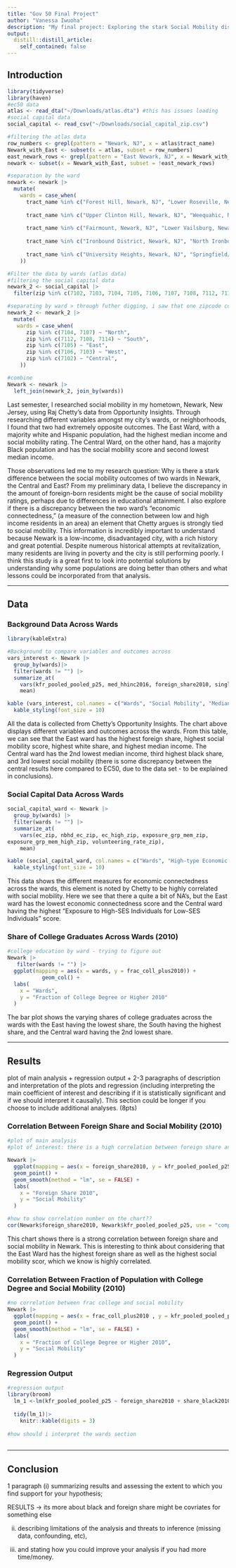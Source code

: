 ```yaml
---
title: "Gov 50 Final Project"
author: "Vanessa Iwuoha"
description: "My final project: Exploring the stark Social Mobility discrepancies between with two Newark Wards: East and Central"
output:
  distill::distill_article:
    self_contained: false
---
```


## Introduction

```r
library(tidyverse)
library(haven)
#ec50 data 
atlas <- read_dta("~/Downloads/atlas.dta") #this has issues loading
#social capital data
social_capital <- read_csv("~/Downloads/social_capital_zip.csv")

#filtering the atlas data 
row_numbers <- grepl(pattern = "Newark, NJ", x = atlas$tract_name)
Newark_with_East <- subset(x = atlas, subset = row_numbers)
east_newark_rows <- grepl(pattern = "East Newark, NJ", x = Newark_with_East$tract_name)
newark <- subset(x = Newark_with_East, subset = !east_newark_rows)

#separation by the ward
newark <- newark |>
  mutate(
    wards = case_when(
      tract_name %in% c("Forest Hill, Newark, NJ", "Lower Roseville, Newark, NJ", "Upper Roseville, Newark, NJ", "Mount Pleasant/Lower Broadway, Newark, NJ", "North Broadway, Newark, NJ", "Seventh Avenue, Newark, NJ") ~ "North",
      
      tract_name %in% c("Upper Clinton Hill, Newark, NJ", "Weequahic, Newark, NJ", "Dayton/Weequahic Park, Newark, NJ", "South Broad Street, Newark, NJ") ~ "South",
      
      tract_name %in% c("Fairmount, Newark, NJ", "Lower Vailsburg, Newark, NJ", "Upper Vailsburg, Newark, NJ", "West Side, Newark, NJ") ~ "West",
      
      tract_name %in% c("Ironbound District, Newark, NJ", "North Ironbound, Newark, NJ") ~ "East",
      
      tract_name %in% c("University Heights, Newark, NJ", "Springfield/Belmont, Newark, NJ", "Central Business District, Newark, NJ", "University Heights, Newark, NJ") ~ "Central", 
    ))

#Filter the data by wards (atlas data)
#filtering the social capital data
newark_2 <- social_capital |>
  filter(zip %in% c(7102, 7103, 7104, 7105, 7106, 7107, 7108, 7112, 7114))

#separating by ward > through futher digging, i saw that one zipcode could contain many neighborhoods
newark_2 <- newark_2 |>
  mutate(
   wards = case_when( 
      zip %in% c(7104, 7107) ~ "North",
      zip %in% c(7112, 7108, 7114) ~ "South",
      zip %in% c(7105) ~ "East",
      zip %in% c(7106, 7103) ~ "West",
      zip %in% c(7102) ~ "Central",
    ))

#combine 
Newark <- newark |>
  left_join(newark_2, join_by(wards))

```

Last semester, I researched social mobility in my hometown, Newark, New Jersey, using Raj Chetty's data from Opportunity Insights. Through researching different variables amongst my city's wards, or neighborhoods, I found that two had extremely opposite outcomes. The East Ward, with a majority white and Hispanic population, had the highest median income and social mobility rating. The Central Ward, on the other hand, has a majority Black population and has the social mobility score and second lowest median income.

Those observations led me to my research question: Why is there a stark difference between the social mobility outcomes of two wards in Newark, the Central and East? From my preliminary data, I believe the discrepancy in the amount of foreign-born residents might be the cause of social mobility ratings, perhaps due to differences in educational attainment. I also explore if there is a discrepancy between the two ward's "economic connectedness," (a measure of the connection between low and high income residents in an area) an element that Chetty argues is strongly tied to social mobility. This information is incredibly important to understand because Newark is a low-income, disadvantaged city, with a rich history and great potential. Despite numerous historical attempts at revitalization, many residents are living in poverty and the city is still performing poorly. I think this study is a great first to look into potential solutions by understanding why some populations are doing better than others and what lessons could be incorporated from that analysis.

------------------------------------------------------------------------

## Data 

### Background Data Across Wards

```r
library(kableExtra)

#Background to compare variables and outcomes across 
vars_interest <- Newark |>
  group_by(wards)|>
  filter(wards != "") |>
  summarize_at(
    vars(kfr_pooled_pooled_p25, med_hhinc2016, foreign_share2010, singleparent_share2010, share_black2010, share_hisp2010, share_white2010, frac_coll_plus2010),
    mean)

kable (vars_interest, col.names = c("Wards", "Social Mobility", "Median Household Income 2016", "Foreign Share 2010", "Single Parent Share 2010", "Black Share 2010","Hispanic Share 2010", "White Share 2010", "Fraction with College Degree or More 2010"), digits = 2) |>
  kable_styling(font_size = 10)

```

All the data is collected from Chetty's Opportunity Insights. The chart above displays different variables and outcomes across the wards. From this table, we can see that the East ward has the highest foreign share, highest social mobility score, highest white share, and highest median income. The Central ward has the 2nd lowest median income, third highest black share, and 3rd lowest social mobility (there is some discrepancy between the central results here compared to EC50, due to the data set - to be explained in conclusions).


### Social Capital Data Across Wards

```r
social_capital_ward <- Newark |>
  group_by(wards) |>
  filter(wards != "") |>
  summarize_at(
    vars(ec_zip, nbhd_ec_zip, ec_high_zip, exposure_grp_mem_zip, 
exposure_grp_mem_high_zip, volunteering_rate_zip),
    mean)

kable (social_capital_ward, col.names = c("Wards", "High-type Economic Connectedness Calculated using Neighborhood Friends", "Economic Connectedness", "Economic Connectedness for High-SES Individuals", "Mean Exposure to High-SES Individuals for Low-SES Individuals", "Mean Exposure to high-SES Individuals for High-SES Individuals", "Volunteering Rate"), digits = 2) |>
  kable_styling(font_size = 10)

```

This data shows the different measures for economic connectedness across the wards, this element is noted by Chetty to be highly correlated with social mobility. Here we see that there a quite a bit of NA's, but the East ward has the lowest economic connectedness score and the Central ward having the highest "Exposure to High-SES Individuals for Low-SES Individuals" score.

### Share of College Graduates Across Wards (2010)

```r
#college education by ward - trying to figure out
Newark |>
   filter(wards != "") |>
  ggplot(mapping = aes(x = wards, y = frac_coll_plus2010)) +
           geom_col() +
  labs(
    x = "Wards",
    y = "Fraction of College Degree or Higher 2010"
  )
```

The bar plot shows the varying shares of college graduates across the wards with the East having the lowest share, the South having the highest share, and the Central ward having the 2nd lowest share.

------------------------------------------------------------------------

## Results 

plot of main analysis + regression output + 2-3 paragraphs of description and interpretation of the plots and regression (including interpreting the main coefficient of interest and describing if it is statistically significant and if we should interpret it causally). This section could be longer if you choose to include additional analyses. (8pts)

### Correlation Between Foreign Share and Social Mobility (2010)

```r
#plot of main analysis
#plot of interest: there is a high correlation between foreign share and social mobility

Newark |>
  ggplot(mapping = aes(x = foreign_share2010, y = kfr_pooled_pooled_p25)) + 
  geom_point() +
  geom_smooth(method = "lm", se = FALSE) +
  labs(
    x = "Foreign Share 2010",
    y = "Social Mobility"
  ) 

#how to show correlation number on the chart??
cor(Newark$foreign_share2010, Newark$kfr_pooled_pooled_p25, use = "complete.obs") #0.8285084

```

This chart shows there is a strong correlation between foreign share and social mobility in Newark. This is interesting to think about considering that the East Ward has the highest foreign share as well as the highest social mobility scor, which we know is highly correlated.

### Correlation Between Fraction of Population with College Degree and Social Mobility (2010)

```r
#no correlation between frac college and social mobility 
Newark |>
  ggplot(mapping = aes(x = frac_coll_plus2010 , y = kfr_pooled_pooled_p25 )) + 
  geom_point() +
  geom_smooth(method = "lm", se = FALSE) +
  labs(
    x = "Fraction of College Degree or Higher 2010",
    y = "Social Mobility"
  ) 

```

### Regression Output 

```r
#regression output
library(broom)
  lm_1 <-lm(kfr_pooled_pooled_p25 ~ foreign_share2010 + share_black2010 + frac_coll_plus2010, data = Newark)
  
  tidy(lm_1)|>
    knitr::kable(digits = 3)
  
#how should i interpret the wards section
  
```

------------------------------------------------------------------------

## Conclusion 

1 paragraph (i) summarizing results and assessing the extent to which you find support for your hypothesis;

RESULTS -> its more about 
black and foreign share might be covriates for something else

(ii) describing limitations of the analysis and threats to inference (missing data, confounding, etc),

(iii) and stating how you could improve your analysis if you had more time/money.
